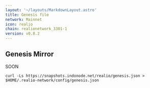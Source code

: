 ```yaml
---
layout: '~/layouts/MarkdownLayout.astro'
title: Genesis file
network: Mainnet
icon: realio
chain: realionetwork_3301-1
version: v0.8.2
---
```

## Genesis Mirror

SOON
```
curl -Ls https://snapshots.indonode.net/realio/genesis.json > $HOME/.realio-network/config/genesis.json
```